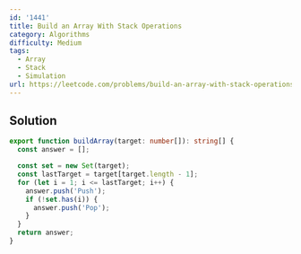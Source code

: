 ```yaml
---
id: '1441'
title: Build an Array With Stack Operations
category: Algorithms
difficulty: Medium
tags:
  - Array
  - Stack
  - Simulation
url: https://leetcode.com/problems/build-an-array-with-stack-operations
---
```


## Solution

```typescript showLineNumbers
export function buildArray(target: number[]): string[] {
  const answer = [];

  const set = new Set(target);
  const lastTarget = target[target.length - 1];
  for (let i = 1; i <= lastTarget; i++) {
    answer.push('Push');
    if (!set.has(i)) {
      answer.push('Pop');
    }
  }
  return answer;
}
```

